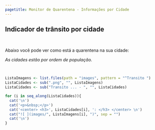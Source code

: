 ```yaml
---
pagetitle: Monitor de Quarentena - Informações por Cidade
---
```


<link rel="stylesheet" href="styles.css" type="text/css">

## Indicador de trânsito por cidade

<p>&nbsp;</p>

Abaixo você pode ver como está a quarentena na sua cidade:

*As cidades estão por ordem de população.*

<p>&nbsp;</p>

```r

ListaImagens <- list.files(path = "images", pattern = "^Transito ")
ListaCidades <- sub(".png", "", ListaImagens)
ListaCidades <- sub("Transito ... - ", "", ListaCidades)

for (i in seq_along(ListaCidades)){
  cat('\n')  
  cat('<p>&nbsp;</p>') 
  cat('<center> <h3>', ListaCidades[i], ': </h3> </center> \n') 
  cat("![ ](images/", ListaImagens[i], ")", sep = "")
  cat('\n') 
}
```